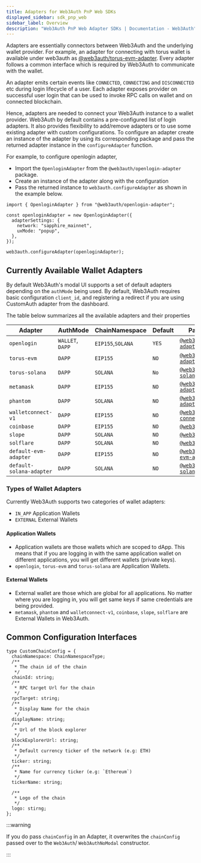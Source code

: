 ```yaml
---
title: Adapters for Web3Auth PnP Web SDKs
displayed_sidebar: sdk_pnp_web
sidebar_label: Overview
description: "Web3Auth PnP Web Adapter SDKs | Documentation - Web3Auth"
---
```


Adapters are essentially connectors between Web3Auth and the underlying wallet provider. For
example, an adapter for connecting with torus wallet is available under web3auth as
[@web3auth/torus-evm-adapter](/sdk/pnp/web/adapters/torus-evm). Every adapter follows a common
interface which is required by Web3Auth to communicate with the wallet.

An adapter emits certain events like `CONNECTED`, `CONNECTING` and `DISCONNECTED` etc during login
lifecycle of a user. Each adapter exposes provider on successful user login that can be used to
invoke RPC calls on wallet and on connected blockchain.

Hence, adapters are needed to connect your Web3Auth instance to a wallet provider. Web3Auth by
default contains a pre-configured list of login adapters. It also provides flexibility to add/remove
adapters or to use some existing adapter with custom configurations. To configure an adapter create
an instance of the adapter by using its corresponding package and pass the returned adapter instance
in the `configureAdapter` function.

For example, to configure openlogin adapter,

- Import the `OpenloginAdapter` from the `@web3auth/openlogin-adapter` package.
- Create an instance of the adapter along with the configuration
- Pass the returned instance to `web3auth.configureAdapter` as shown in the example below.

```tsx
import { OpenloginAdapter } from "@web3auth/openlogin-adapter";

const openloginAdapter = new OpenloginAdapter({
  adapterSettings: {
    network: "sapphire_mainnet",
    uxMode: "popup",
  },
});

web3auth.configureAdapter(openloginAdapter);
```

## Currently Available Wallet Adapters

By default Web3Auth's modal UI supports a set of default adapters depending on the `authMode` being
used. By default, Web3Auth requires basic configuration `client_id`, and registering a redirect if
you are using CustomAuth adapter from the dashboard.

The table below summarizes all the available adapters and their properties

| Adapter                  | AuthMode         | ChainNamespace    | Default | Package Name                                                                     |
| ------------------------ | ---------------- | ----------------- | ------- | -------------------------------------------------------------------------------- |
| `openlogin`              | `WALLET`, `DAPP` | `EIP155`,`SOLANA` | `YES`   | [`@web3auth/openlogin-adapter`](/sdk/pnp/web/adapters/openlogin)                 |
| `torus-evm`              | `DAPP`           | `EIP155`          | `NO`    | [`@web3auth/torus-evm-adapter`](/sdk/pnp/web/adapters/torus-evm)                 |
| `torus-solana`           | `DAPP`           | `SOLANA`          | `No`    | [`@web3auth/torus-solana-adapter`](/sdk/pnp/web/adapters/torus-solana)           |
| `metamask`               | `DAPP`           | `EIP155`          | `NO`    | [`@web3auth/metamask-adapter`](/sdk/pnp/web/adapters/metamask)                   |
| `phantom`                | `DAPP`           | `SOLANA`          | `NO`    | [`@web3auth/phantom-adapter`](/sdk/pnp/web/adapters/phantom)                     |
| `walletconnect-v1`       | `DAPP`           | `EIP155`          | `NO`    | [`@web3auth/wallet-connect-v1-adapter`](/sdk/pnp/web/adapters/wallet-connect-v1) |
| `coinbase`               | `DAPP`           | `EIP155`          | `NO`    | [`@web3auth/coinbase`](/sdk/pnp/web/adapters/coinbase)                           |
| `slope`                  | `DAPP`           | `SOLANA`          | `NO`    | [`@web3auth/slope`](/sdk/pnp/web/adapters/slope)                                 |
| `solflare`               | `DAPP`           | `SOLANA`          | `NO`    | [`@web3auth/solflare`](/sdk/pnp/web/adapters/solflare)                           |
| `default-evm-adapter`    | `DAPP`           | `EIP155`          | `NO`    | [`@web3auth/default-evm-adapter`](/sdk/pnp/web/adapters)                         |
| `default-solana-adapter` | `DAPP`           | `SOLANA`          | `NO`    | [`@web3auth/default-solana-adapter`](/sdk/pnp/web/adapters)                      |

### Types of Wallet Adapters

Currently Web3Auth supports two categories of wallet adapters:

- `IN_APP` Application Wallets
- `EXTERNAL` External Wallets

#### Application Wallets

- Application wallets are those wallets which are scoped to dApp. This means that if you are logging
  in with the same application wallet on different applications, you will get different wallets
  (private keys).
- `openlogin`, `torus-evm` and `torus-solana` are Application Wallets.

#### External Wallets

- External wallet are those which are global for all applications. No matter where you are logging
  in, you will get same keys if same credentials are being provided.
- `metamask`, `phantom` and `walletconnect-v1`, `coinbase`, `slope`, `solflare` are External Wallets
  in Web3Auth.

## Common Configuration Interfaces

```tsx
type CustomChainConfig = {
  chainNamespace: ChainNamespaceType;
  /**
   * The chain id of the chain
   */
  chainId: string;
  /**
   * RPC target Url for the chain
   */
  rpcTarget: string;
  /**
   * Display Name for the chain
   */
  displayName: string;
  /**
   * Url of the block explorer
   */
  blockExplorerUrl: string;
  /**
   * Default currency ticker of the network (e.g: ETH)
   */
  ticker: string;
  /**
   * Name for currency ticker (e.g: `Ethereum`)
   */
  tickerName: string;

  /**
   * Logo of the chain
   */
  logo: stirng;
};
```

:::warning

If you do pass `chainConfig` in an Adapter, it overwrites the `chainConfig` passed over to the
`Web3Auth`/ `Web3AuthNoModal` constructor.

:::
